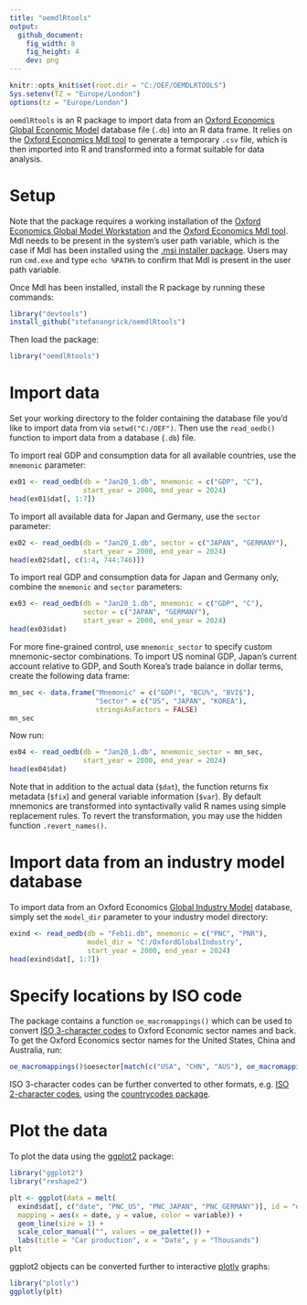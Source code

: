 ---
title: "oemdlRtools"
output:
  github_document:
    fig_width: 8
    fig_height: 4
    dev: png
---

```{r housekeeping, include=FALSE}
knitr::opts_knit$set(root.dir = "C:/OEF/OEMDLRTOOLS")
Sys.setenv(TZ = "Europe/London")
options(tz = "Europe/London")
```

`oemdlRtools` is an R package to import data from an [Oxford Economics](http://oxfordeconomics.com/) [Global Economic Model](https://www.oxfordeconomics.com/global-economic-model) database file (`.db`) into an R data frame. It relies on the [Oxford Economics Mdl tool](https://tools.oxfordeconomics.com/mdl/downloads.aspx) to generate a temporary `.csv` file, which is then imported into R and transformed into a format suitable for data analysis.

# Setup

Note that the package requires a working installation of the [Oxford Economics Global Model Workstation](https://www.oxfordeconomics.com/my-oxford/global-economic-model) and the [Oxford Economics Mdl tool](https://tools.oxfordeconomics.com/mdl/downloads.aspx). Mdl needs to be present in the system's user path variable, which is the case if Mdl has been installed using the [.msi installer package](https://tools.oxfordeconomics.com/mdl/downloads.aspx). Users may run `cmd.exe` and type `echo %PATH%` to confirm that Mdl is present in the user path variable.

Once Mdl has been installed, install the R package by running these commands:

```{r installation, eval=FALSE}
library("devtools")
install_github("stefanangrick/oemdlRtools")
```

Then load the package:

```{r loading}
library("oemdlRtools")
```

# Import data

Set your working directory to the folder containing the database file you'd like to import data from via `setwd("C:/OEF")`. Then use the `read_oedb()` function to import data from a database (`.db`) file.

To import real GDP and consumption data for all available countries, use the `mnemonic` parameter:

```{r example01}
ex01 <- read_oedb(db = "Jan20_1.db", mnemonic = c("GDP", "C"),
                  start_year = 2000, end_year = 2024)
head(ex01$dat[, 1:7])
```

To import all available data for Japan and Germany, use the `sector` parameter:

```{r example02}
ex02 <- read_oedb(db = "Jan20_1.db", sector = c("JAPAN", "GERMANY"),
                  start_year = 2000, end_year = 2024)
head(ex02$dat[, c(1:4, 744:746)])
```

To import real GDP and consumption data for Japan and Germany only, combine the `mnemonic` and `sector` parameters:

```{r example03}
ex03 <- read_oedb(db = "Jan20_1.db", mnemonic = c("GDP", "C"),
                  sector = c("JAPAN", "GERMANY"),
                  start_year = 2000, end_year = 2024)
head(ex03$dat)
```

For more fine-grained control, use `mnemonic_sector` to specify custom mnemonic-sector combinations. To import US nominal GDP, Japan's current account relative to GDP, and South Korea's trade balance in dollar terms, create the following data frame:

```{r example04a}
mn_sec <- data.frame("Mnemonic" = c("GDP!", "BCU%", "BVI$"),
                     "Sector" = c("US", "JAPAN", "KOREA"),
                     stringsAsFactors = FALSE)
mn_sec
```

Now run:

```{r example04n}
ex04 <- read_oedb(db = "Jan20_1.db", mnemonic_sector = mn_sec,
                  start_year = 2000, end_year = 2024)
head(ex04$dat)
```

Note that in addition to the actual data (`$dat`), the function returns fix metadata (`$fix`) and general variable information (`$var`). By default mnemonics are transformed into syntactivally valid R names using simple replacement rules. To revert the transformation, you may use the hidden function `.revert_names()`.

# Import data from an industry model database

To import data from an Oxford Economics [Global Industry Model](https://www.oxfordeconomics.com/my-oxford/global-industry-model) database, simply set the `model_dir` parameter to your industry model directory:

```{r exampleindustry}
exind <- read_oedb(db = "Feb1i.db", mnemonic = c("PNC", "PNR"),
                   model_dir = "C:/OxfordGlobalIndustry",
                   start_year = 2000, end_year = 2024)
head(exind$dat[, 1:7])
```

# Specify locations by ISO code

The package contains a function `oe_macromappings()` which can be used to convert [ISO 3-character codes](https://en.wikipedia.org/wiki/ISO_3166-1_alpha-3) to Oxford Economic sector names and back. To get the Oxford Economics sector names for the United States, China and Australia, run:

```{r macromappingsexample}
oe_macromappings()$oesector[match(c("USA", "CHN", "AUS"), oe_macromappings()$iso3c)]
```

ISO 3-character codes can be further converted to other formats, e.g. [ISO 2-character codes](https://en.wikipedia.org/wiki/ISO_3166-1_alpha-2), using the [countrycodes package](https://cran.r-project.org/web/packages/countrycode/index.html).

# Plot the data

To plot the data using the [ggplot2](https://ggplot2.tidyverse.org/) package:

```{r ggplot, fig.height=4, fig.width=8, message=FALSE, warning=FALSE, out.height=384, out.width=768}
library("ggplot2")
library("reshape2")

plt <- ggplot(data = melt(
  exind$dat[, c("date", "PNC_US", "PNC_JAPAN", "PNC_GERMANY")], id = "date"),
  mapping = aes(x = date, y = value, color = variable)) +
  geom_line(size = 1) +
  scale_color_manual("", values = oe_palette()) +
  labs(title = "Car production", x = "Date", y = "Thousands")
plt
```

ggplot2 objects can be converted further to interactive [plotly](http://plot.ly/) graphs:

```{r plotly, eval=FALSE}
library("plotly")
ggplotly(plt)
```
